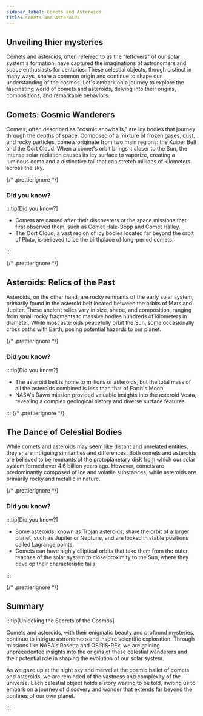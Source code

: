 ```yaml
---
sidebar_label: Comets and Asteroids
title: Comets and Asteroids
---
```


## Unveiling thier mysteries

Comets and asteroids, often referred to as the "leftovers" of our solar system's formation, have captured the imaginations of astronomers and space enthusiasts for centuries. These celestial objects, though distinct in many ways, share a common origin and continue to shape our understanding of the cosmos. Let's embark on a journey to explore the fascinating world of comets and asteroids, delving into their origins, compositions, and remarkable behaviors.

## Comets: Cosmic Wanderers

Comets, often described as "cosmic snowballs," are icy bodies that journey through the depths of space. Composed of a mixture of frozen gases, dust, and rocky particles, comets originate from two main regions: the Kuiper Belt and the Oort Cloud. When a comet's orbit brings it closer to the Sun, the intense solar radiation causes its icy surface to vaporize, creating a luminous coma and a distinctive tail that can stretch millions of kilometers across the sky.

{/* .prettierignore */}

### Did you know?

:::tip[Did you know?]

- Comets are named after their discoverers or the space missions that first observed them, such as Comet Hale-Bopp and Comet Halley.
- The Oort Cloud, a vast region of icy bodies located far beyond the orbit of Pluto, is believed to be the birthplace of long-period comets.

:::

{/* .prettierignore */}

## Asteroids: Relics of the Past

Asteroids, on the other hand, are rocky remnants of the early solar system, primarily found in the asteroid belt located between the orbits of Mars and Jupiter. These ancient relics vary in size, shape, and composition, ranging from small rocky fragments to massive bodies hundreds of kilometers in diameter. While most asteroids peacefully orbit the Sun, some occasionally cross paths with Earth, posing potential hazards to our planet.

{/* .prettierignore */}

### Did you know?

:::tip[Did you know?]

- The asteroid belt is home to millions of asteroids, but the total mass of all the asteroids combined is less than that of Earth's Moon.
- NASA's Dawn mission provided valuable insights into the asteroid Vesta, revealing a complex geological history and diverse surface features.

:::
{/* .prettierignore */}

## The Dance of Celestial Bodies

While comets and asteroids may seem like distant and unrelated entities, they share intriguing similarities and differences. Both comets and asteroids are believed to be remnants of the protoplanetary disk from which our solar system formed over 4.6 billion years ago. However, comets are predominantly composed of ice and volatile substances, while asteroids are primarily rocky and metallic in nature.

{/* .prettierignore */}

### Did you know?

:::tip[Did you know?]

- Some asteroids, known as Trojan asteroids, share the orbit of a larger planet, such as Jupiter or Neptune, and are locked in stable positions called Lagrange points.
- Comets can have highly elliptical orbits that take them from the outer reaches of the solar system to close proximity to the Sun, where they develop their characteristic tails.

:::

{/* .prettierignore */}

## Summary

:::tip[Unlocking the Secrets of the Cosmos]



Comets and asteroids, with their enigmatic beauty and profound mysteries, continue to intrigue astronomers and inspire scientific exploration. Through missions like NASA's Rosetta and OSIRIS-REx, we are gaining unprecedented insights into the origins of these celestial wanderers and their potential role in shaping the evolution of our solar system.

As we gaze up at the night sky and marvel at the cosmic ballet of comets and asteroids, we are reminded of the vastness and complexity of the universe. Each celestial object holds a story waiting to be told, inviting us to embark on a journey of discovery and wonder that extends far beyond the confines of our own planet.

:::

<!--
## Asteroids 🌑

Asteroids are rocky remnants from the early solar system, primarily found in the asteroid belt between Mars and Jupiter. They vary in size from tiny pebbles to large, irregularly shaped bodies.

:::tip[Did you know?]

The asteroid belt are spread out over vast distances, making collisions between them extremely rare.

:::

## Comets ☄️

**Comets are icy bodies** that originate from the outer reaches of the solar system. As they approach the Sun, they often develop long tails through the sublimation of ice. This process results in the formation of a glowing coma, along with striking tails composed of dust and gas, which are frequently observed.

:::tip[Did you know?]

Halley's Comet, one of the most famous comets, returns to the inner solar system roughly every 76 years. Its last appearance was in 1986, and it won't be visible again until 2061.

::: -->
